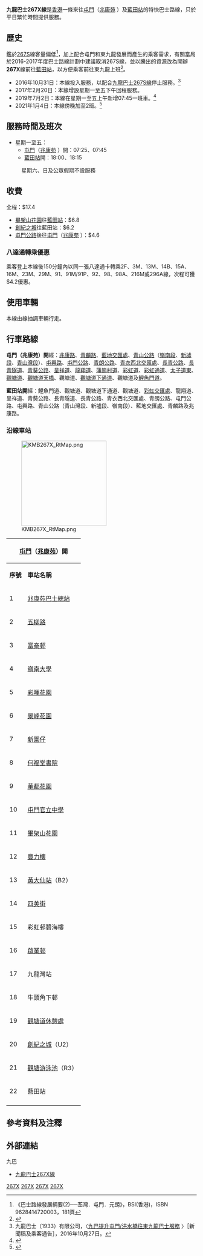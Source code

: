 {{公共汽車路線基礎資訊
|路線名稱             = 九龍巴士267X線
|外文名稱             = KMB Route 267X
|代表圖像             = KMB KM8675 267X.jpg
|經營者               = 九巴
|所屬車廠             = [[九巴屯門車廠|屯門車廠]]（U）
|路線用車             = 
|起點站               = [[屯門|屯門]]（[[兆康苑|兆康苑]]<!--[[富泰邨|富泰邨]]-->）
|途經地點             = [[富泰邨|富泰邨]]、[[嶺南大學_(香港)|嶺南大學]]、[[景峰花園|景峰花園]]<!--[[兆康苑|兆康苑]]、[[建生邨|建生邨]]、[[紅橋_(香港)|紅橋]]、[[屯門市中心|屯門市中心]]-->、[[屯門公路|屯門公路]]、[[龍翔道|龍翔道]]、[[黃大仙_(香港地方)|黃大仙]]、[[新蒲崗|新蒲崗]]、[[彩虹邨|彩虹邨]]、[[九龍灣|九龍灣]]、[[牛頭角|牛頭角]]、[[觀塘市中心|觀塘市中心]]
|終點站               = [[藍田站_(香港)|藍田站]]
|路線性質             = 繁忙時間單向特別線
|全程行駛里程         = 41公里
|全程行車時間         = 90分鐘
|起點站服務時間       = 星期一至五：07:25、07:45
|終點站服務時間       = 星期一至五：18:00、18:15
|班次頻率             = 固定班次
|全程收費             = $17.4
|分段收費站點         = 
|去程分段收費站點     = [[畢架山花園|畢架山花園]]往[[藍田站_(香港)|藍田站]]：$6.8<br>[[創紀之城|創紀之城]]往藍田站：$6.2
|回程分段收費站點     = [[屯門官立中學|屯門官立中學]]往[[兆康苑|兆康苑]]<!--[[富泰邨|富泰邨]]-->：$4.6
|服務時間以外替代路線 = {{KMB|53}}/{{KMB|67M}}/{{KMB|67X}}↔{{KMB|258D}}/{{KMB|259D}}<br>[[香港輕鐵|輕鐵]]↔{{KMB|62X}}/{{KMB|258D}}/{{KMB|259D}}<br>{{KMB|62X}}（青山公路-新墟段至藍田站）
|主要競爭交通         = [[港鐵|港鐵]]<br>[[香港居民巴士NR753線|香港居民巴士NR753線]]<br>{{KMB|62X}}<br>{{KMB|258P}}
}}

'''九龍巴士267X線'''是[[香港|香港]]一條來往[[屯門|屯門]]（[[兆康苑|兆康苑]]<!--[[富泰邨|富泰邨]]-->）及[[藍田站_(香港)|藍田站]]的特快巴士路線，只於平日繁忙時間提供服務。

==歷史==
鑑於[[九龍巴士267S線|267S]]線客量偏低<ref>《巴士路線發展綱要(2)──荃灣．屯門．元朗》，BSI(香港)，ISBN 9628414720003，181頁</ref>，加上配合屯門和東九龍發展而產生的乘客需求，有關當局於2016-2017年度巴士路線計劃中建議取消267S線，並以騰出的資源改為開辦'''267X'''線前往[[藍田站_(香港)|藍田站]]，以方便乘客前往東九龍上班<ref>{{Cite web |url=http://www.td.gov.hk/filemanager/tc/util_uarticle_cp/2016-2017%20tm%20rpp.pdf |title=2016-2017年度屯門區巴士路線計劃 |accessdate=2016-11-05 |archive-date=2016-02-21 |archive-url=https://web.archive.org/web/20160221223348/http://www.td.gov.hk/filemanager/tc/util_uarticle_cp/2016-2017%20tm%20rpp.pdf |dead-url=no }}</ref>。

* 2016年10月31日：本線投入服務，以配合[[九龍巴士267S線|九龍巴士267S線]]停止服務。<ref>九龍巴士（1933）有限公司，〈[http://www.kmb.hk/tc/news/press/archives/news201610272418.html 九巴提升屯門/洪水橋往東九龍巴士服務] {{Wayback|url=http://www.kmb.hk/tc/news/press/archives/news201610272418.html |date=20201101015234 }}〉［新聞稿及乘客通告］，2016年10月27日。</ref>
* 2017年2月20日：本線增設星期一至五下午回程服務。
* 2019年7月2日：本線在星期一至五上午新增07:45一班車。<ref>{{Cite web |url=http://search.kmb.hk/KMBWebSite/AnnouncementPicture.ashx?url=1561357673_5434_0.pdf |title=267X巴士站遷移及加強服務 |accessdate=2019-06-28 |archive-date=2020-11-02 |archive-url=https://web.archive.org/web/20201102153246/http://search.kmb.hk/KMBWebSite/AnnouncementPicture.ashx?url=1561357673_5434_0.pdf |dead-url=no }}</ref>
* 2021年1月4日：本線傍晚加至2班。<ref>{{Cite web |url=https://search.kmb.hk/KMBWebSite/AnnouncementPicture.ashx?url=1609238733_9861_0.pdf |title=258A, 267X, 960C, 960P加強服務 |accessdate=2020-12-31 |archive-date=2020-12-30 |archive-url=https://web.archive.org/web/20201230131855/https://search.kmb.hk/kmbwebsite/AnnouncementPicture.ashx?url=1609238733_9861_0.pdf |dead-url=no }}</ref>

==服務時間及班次==
*星期一至五：
**[[屯門|屯門]]（[[兆康苑|兆康苑]]<!--[[富泰邨|富泰邨]]-->）開：07:25、07:45
**[[藍田站_(香港)|藍田站]]開：18:00、18:15
:星期六、日及公眾假期不設服務

==收費==
全程：$17.4
*[[畢架山花園|畢架山花園]]往[[藍田站_(香港)|藍田站]]：$6.8
*[[創紀之城|創紀之城]]往藍田站：$6.2
*[[屯門公路|屯門公路]]後往[[屯門|屯門]]（[[兆康苑|兆康苑]]<!--[[富泰邨|富泰邨]]-->）：$4.6
{{fare-remarks|KMB|fcs=Y}}

===八達通轉乘優惠===
乘客登上本線後150分鐘內以同一張八達通卡轉乘2F、3M、13M、14B、15A、16M、23M、29M、91、91M/91P、92、98、98A、216M或296A線，次程可獲$4.2優惠。

==使用車輛==
本線由{{KMB|58M}}線抽調車輛行走。

==行車路線==
'''屯門（兆康苑）開'''經：[[兆康路|兆康路]]、[[青麟路|青麟路]]、[[藍地交匯處|藍地交匯處]]、[[青山公路|青山公路]]（[[青山公路#嶺南段|嶺南段]]、[[青山公路#新墟段|新墟段]]、[[青山公路－青山灣段|青山灣段]]）、[[屯興路|屯興路]]、[[屯門公路|屯門公路]]、[[青朗公路|青朗公路]]、[[青衣西北交匯處|青衣西北交匯處]]、[[長青公路|長青公路]]、[[長青隧道|長青隧道]]、[[青葵公路|青葵公路]]、[[呈祥道|呈祥道]]、[[龍翔道|龍翔道]]、[[蒲崗村道|蒲崗村道]]、[[彩虹道|彩虹道]]、[[彩虹通道|彩虹通道]]、[[太子道東|太子道東]]、[[觀塘道|觀塘道]]、[[觀塘道天橋|觀塘道天橋]]、觀塘道、[[觀塘道下通道|觀塘道下通道]]、觀塘道及[[鯉魚門道|鯉魚門道]]。

'''藍田站開'''經：鯉魚門道、觀塘道、觀塘道下通道、觀塘道、[[彩虹交匯處|彩虹交匯處]]、龍翔道、呈祥道、青葵公路、長青隧道、長青公路、青衣西北交匯處、青朗公路、屯門公路、屯興路、青山公路（青山灣段、新墟段、嶺南段）、藍地交匯處、青麟路及兆康路。

<!--'''屯門（富泰邨）開'''經：[[屯貴路|屯貴路]]、{{CPR|嶺南}}、[[藍地交匯處|藍地交匯處]]、[[青麟路|青麟路]]、[[震寰路|震寰路]]、[[青田路|青田路]]、[[屯門公路|屯門公路]]、[[屯發路|屯發路]]、屯門公路、[[青朗公路|青朗公路]]（[[汀九橋|汀九橋]]）、[[青衣西北交匯處|青衣西北交匯處]]、[[長青公路|長青公路]]、[[長青隧道|長青隧道]]、[[青葵公路|青葵公路]]、[[呈祥道|呈祥道]]、[[龍翔道|龍翔道]]、[[蒲崗村道|蒲崗村道]]、[[彩虹道|彩虹道]]、[[彩虹通道|彩虹通道]]、[[太子道東|太子道東]]、[[觀塘道|觀塘道]]、[[觀塘道天橋|觀塘道天橋]]、觀塘道、[[觀塘道下通道|觀塘道下通道]]、觀塘道及[[鯉魚門道|鯉魚門道]]。-->

<!--'''藍田站開'''經：鯉魚門道（東行）、迴旋處、鯉魚門道（西行）、觀塘道、觀塘道下通道、觀塘道、[[彩虹交匯處|彩虹交匯處]]、龍翔道、呈祥道、青葵公路、長青隧道、長青公路、青衣西北交匯處、青朗公路（汀九橋）、屯門公路、屯喜路、屯門公路、青田路、震寰路、青麟路、藍地交匯處、青山公路—嶺南段及屯貴路。-->

===沿線車站===
[[File:KMB267X_RtMap.png|225px]]
{|class="wikitable" style="text-align: center"
!colspan=3|[[屯門|屯門]]（[[兆康苑|兆康苑]]）開!!colspan=3|[[藍田站_(香港)|藍田站]]開 
|-
!'''序號'''!!'''車站名稱'''!!'''位置'''!!'''序號'''!!'''車站名稱'''!!'''位置'''
|-
|1||colspan=2|[[兆康苑巴士總站|兆康苑巴士總站]]||1||[[藍田站_(香港)|藍田站]]||rowspan="2"|[[鯉魚門道|鯉魚門道]]
|-
|2||[[五柳路|五柳路]]||[[青麟路|青麟路]]||2||[[觀塘法院|觀塘法院]]（F4） 
|-
|3||[[富泰邨|富泰邨]]||rowspan=3|[[青山公路#嶺南段|青山公路—嶺南段]]||3||[[駿業里|駿業里]] （C2） ||rowspan="6"|[[觀塘道|觀塘道]]
|-
|4||[[嶺南大學_(香港)|嶺南大學]]||4||[[牛頭角站|牛頭角站]] （A2） 
|-
|5||[[彩暉花園|彩暉花園]]|||5||[[定富街|定富街]]
|-
|6||[[景峰花園|景峰花園]]||rowspan=4|[[青山公路#新墟段|青山公路—新墟段]]||6||[[牛頭角下邨|牛頭角下邨]]
|-
|7||[[新圍仔|新圍仔]]||7||[[九龍灣站|九龍灣站]]
|-
|8||[[中華基督教會何福堂書院|何福堂書院]]||8||[[啟泰苑|啟泰苑]]
|-
|9||[[華都花園|華都花園]]||9||[[彩虹邨|彩虹邨]]丹鳳樓||rowspan=7|[[龍翔道|龍翔道]]
|-
|10||[[屯門官立中學|屯門官立中學]]||[[屯興路|屯興路]]||10||[[鑽石山站|鑽石山站]] 
|-
|11||[[筆架山_(香港)|畢架山花園]]||rowspan=3|龍翔道||11||[[沙田坳道|沙田坳道]]（D3）
|-
|12||[[豐力樓|豐力樓]]||12||[[摩士公園泳池|摩士公園泳池]]
|-
|13||[[黃大仙站|黃大仙站]]（B2） ||13||[[五旬節聖潔會永光書院|永光書院]]
|-
|14||[[四美街|四美街]]||[[彩虹道|彩虹道]]||14||豐力樓
|-
|15||彩虹邨碧海樓||[[彩虹邨通道|彩虹邨通道]]||15||畢架山花園
|-
|16||[[啟業邨|啟業邨]]||rowspan=6|觀塘道||16||屯門官立中學||屯興路
|-
|17||九龍灣站||17||華都花園||青山公路—青山灣段
|-
|18||牛頭角下邨||18||何福堂書院||rowspan=4|青山公路—新墟段
|-
|19||[[觀塘道休憩處|觀塘道休憩處]]||19||[[竹園區神召會康樂庇護工場暨宿舍|庇護工場]]
|-
|20||[[創紀之城|創紀之城]]（U2） ||20||景峰花園
|-
|21||[[觀塘游泳池|觀塘游泳池]]（R3） ||21||[[屯門醫院|屯門醫院]]（[[鳳地站|鳳地站]]）
|-
|22||藍田站||鯉魚門道||22||彩暉花園||rowspan=3|青山公路—嶺南段
|-
|colspan=3 rowspan=5| ||23||嶺南大學
|-
|24||富泰邨
|-
|25||五柳路||rowspan=2|青麟路
|-
|26||[[兆康路|兆康路]]
|-
|27||colspan=2|兆康苑巴士總站
|}
<!--{|class="wikitable" style="text-align: center"
!colspan=3|[[屯門|屯門]]（[[富泰邨|富泰邨]]）開!!colspan=3|[[藍田站_(香港)|藍田站]]開 
|-
!'''序號'''!!'''車站名稱'''!!'''位置'''!!'''序號'''!!'''車站名稱'''!!'''位置'''
|-
|1||[[富泰邨|富泰邨]]巴士總站||[[富泰公共運輸交匯處|富泰公共運輸交匯處]]||1||[[藍田站_(香港)|藍田站]]||[[鯉魚門道|鯉魚門道]]
|-
|2||[[聚康山莊|聚康山莊]]||屯貴路||2||[[觀塘法院|觀塘法院]]（F4）||rowspan="7"|[[觀塘道|觀塘道]]
|-
|3||[[富泰邨|富泰邨]]||[[青山公路#嶺南段|青山公路—嶺南段]]||3||[[駿業里|駿業里]]（C2）
|-
|4||[[五柳路|五柳路]]||rowspan=4|[[青麟路|青麟路]]||4||[[牛頭角站|牛頭角站]]（A2）
|-
|5||[[兆康路|兆康路]]|||5||[[定富街|定富街]]
|-
|6||[[兆康苑|兆康苑]]兆賢閣||6||[[牛頭角下邨|牛頭角下邨]]
|-
|7||[[屯門醫院|屯門醫院]]||7||[[九龍灣站|九龍灣站]]
|-
|8||[[青松觀|青松觀]]||[[震寰路|震寰路]]||8||[[啟泰苑|啟泰苑]]
|-
|9||[[紅橋_(香港)|紅橋]]||[[屯門公路|屯門公路]]||9||[[彩虹邨|彩虹邨]]丹鳳樓||rowspan=7|[[龍翔道|龍翔道]]
|-
|10||[[杯渡站|屯仁街]]||rowspan=2|[[屯發路|屯發路]]||10||[[鑽石山站|鑽石山站]]
|-
|11||[[華都花園|華都花園]]||11||[[沙田坳道|沙田坳道]]（D3）
|-
|12||[[筆架山_(香港)|畢架山花園]]||rowspan=3|龍翔道||12||[[摩士公園泳池|摩士公園泳池]]
|-
|13||[[豐力樓|豐力樓]]||13||[[五旬節聖潔會永光書院|永光書院]]
|-
|14||[[黃大仙站|黃大仙站]]（B2） ||14||豐力樓
|-
|15||[[四美街|四美街]]||[[彩虹道|彩虹道]]||15||畢架山花園
|-
|16||彩虹邨碧海樓||[[彩虹邨通道|彩虹邨通道]]||16||[[屯門市廣場|屯門市廣場]]||[[屯喜路|屯喜路]]
|-
|17||[[啟業邨|啟業邨]]||rowspan=6|觀塘道||17||[[屯門新墟|新墟]]街市||rowspan=2|屯門公路
|-
|18||九龍灣站||18||紅橋
|-
|19||牛頭角下邨||19||[[建生邨|建生邨]]||震寰路
|-
|20||[[觀塘道休憩處|觀塘道休憩處]]||20||[[麒麟圍|麒麟圍]]||rowspan=3|青麟路
|-
|21||[[創紀之城|創紀之城]]（U2） ||21||[[欣田邨|欣田邨]]
|-
|22||[[觀塘游泳池|觀塘游泳池]]（R3） ||22||五柳路
|-
|23||藍田站||鯉魚門道||23||富泰邨||青山公路—嶺南段
|-
|colspan=3 rowspan=2| ||24||聚康山莊||屯貴路
|-
|25||富泰邨巴士總站||富泰公共運輸交匯處
|}-->

==參考資料及注釋==
{{reflist}}

==外部連結==
<!--{{commonscat|KMB Route 267X}}-->
;九巴
*[http://www.kmb.hk/tc/services/search.html?busno=267X 九龍巴士267X線]

{{九龍巴士特快巴士路線}}{{屯門區巴士路線列表}}{{觀塘區巴士路線列表}}

[[Category:九龍巴士路線|267X]]
[[Category:香港九龍巴士特快巴士路線|267X]]
[[Category:屯門區巴士路線|267X]]
[[Category:觀塘區巴士路線|267X]]